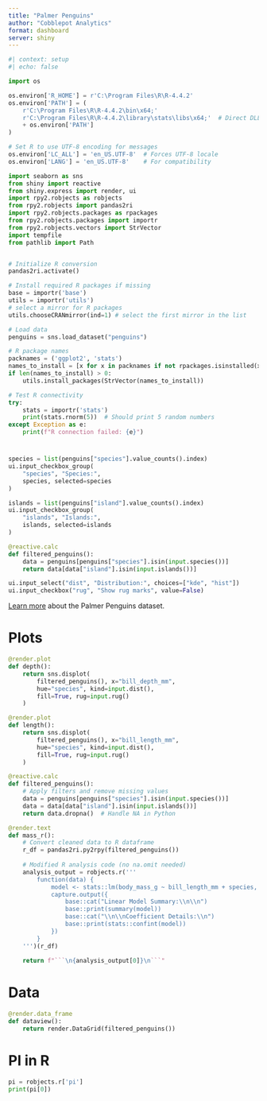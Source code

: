 ```yaml
---
title: "Palmer Penguins"
author: "Cobblepot Analytics"
format: dashboard
server: shiny
---
```


```python
#| context: setup
#| echo: false

import os

os.environ['R_HOME'] = r'C:\Program Files\R\R-4.4.2'
os.environ['PATH'] = (
    r'C:\Program Files\R\R-4.4.2\bin\x64;'
    r'C:\Program Files\R\R-4.4.2\library\stats\libs\x64;'  # Direct DLL path
    + os.environ['PATH']
)

# Set R to use UTF-8 encoding for messages
os.environ['LC_ALL'] = 'en_US.UTF-8'  # Forces UTF-8 locale
os.environ['LANG'] = 'en_US.UTF-8'    # For compatibility

import seaborn as sns
from shiny import reactive
from shiny.express import render, ui
import rpy2.robjects as robjects
from rpy2.robjects import pandas2ri
import rpy2.robjects.packages as rpackages
from rpy2.robjects.packages import importr
from rpy2.robjects.vectors import StrVector
import tempfile
from pathlib import Path


# Initialize R conversion
pandas2ri.activate()

# Install required R packages if missing
base = importr('base')
utils = importr('utils')
# select a mirror for R packages
utils.chooseCRANmirror(ind=1) # select the first mirror in the list

# Load data
penguins = sns.load_dataset("penguins")

# R package names
packnames = ('ggplot2', 'stats')
names_to_install = [x for x in packnames if not rpackages.isinstalled(x)]
if len(names_to_install) > 0:
    utils.install_packages(StrVector(names_to_install))

# Test R connectivity
try:
    stats = importr('stats')
    print(stats.rnorm(5))  # Should print 5 random numbers
except Exception as e:
    print(f"R connection failed: {e}")


```

# {.sidebar}

```python
species = list(penguins["species"].value_counts().index)
ui.input_checkbox_group(
    "species", "Species:",
    species, selected=species
)

islands = list(penguins["island"].value_counts().index)
ui.input_checkbox_group(
    "islands", "Islands:",
    islands, selected=islands
)

@reactive.calc
def filtered_penguins():
    data = penguins[penguins["species"].isin(input.species())]
    return data[data["island"].isin(input.islands())]
```

```python
ui.input_select("dist", "Distribution:", choices=["kde", "hist"])
ui.input_checkbox("rug", "Show rug marks", value=False)
```

[Learn more](https://pypi.org/project/palmerpenguins/) about the
Palmer Penguins dataset.

# Plots

```python
@render.plot
def depth():
    return sns.displot(
        filtered_penguins(), x="bill_depth_mm",
        hue="species", kind=input.dist(),
        fill=True, rug=input.rug()
    )

@render.plot
def length():
    return sns.displot(
        filtered_penguins(), x="bill_length_mm",
        hue="species", kind=input.dist(),
        fill=True, rug=input.rug()
    )
```

```python
@reactive.calc
def filtered_penguins():
    # Apply filters and remove missing values
    data = penguins[penguins["species"].isin(input.species())]
    data = data[data["island"].isin(input.islands())]
    return data.dropna()  # Handle NA in Python

@render.text
def mass_r():
    # Convert cleaned data to R dataframe
    r_df = pandas2ri.py2rpy(filtered_penguins())
    
    # Modified R analysis code (no na.omit needed)
    analysis_output = robjects.r('''
        function(data) {
            model <- stats::lm(body_mass_g ~ bill_length_mm + species, data = data)
            capture.output({
                base::cat("Linear Model Summary:\\n\\n")
                base::print(summary(model))
                base::cat("\\n\\nCoefficient Details:\\n")
                base::print(stats::confint(model))
            })
        }
    ''')(r_df)
    
    return f"```\n{analysis_output[0]}\n```"
```

# Data

```python
@render.data_frame
def dataview():
    return render.DataGrid(filtered_penguins())
```

# PI in R

```python
pi = robjects.r['pi']
print(pi[0])
```